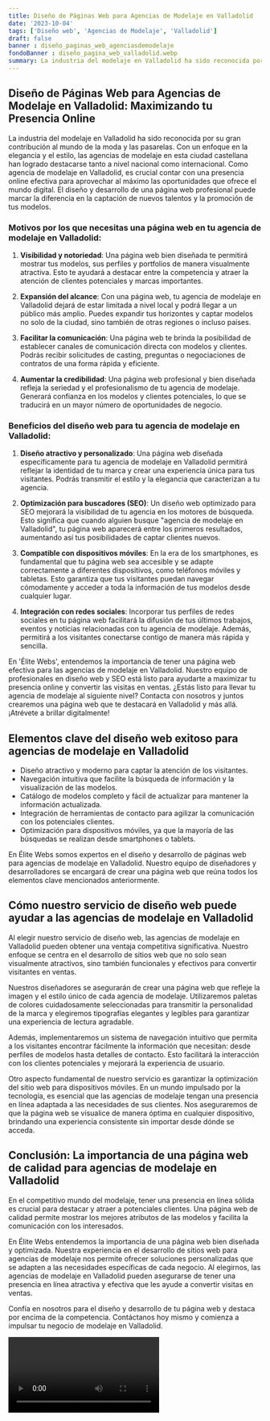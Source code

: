 ```yaml
---
title: Diseño de Páginas Web para Agencias de Modelaje en Valladolid
date: '2023-10-04'
tags: ['Diseño web', 'Agencias de Modelaje', 'Valladolid']
draft: false
banner : diseño_paginas_web_agenciasdemodelaje
fondoBanner : diseño_pagina_web_valladolid.webp
summary: La industria del modelaje en Valladolid ha sido reconocida por su gran contribución al mundo de la moda y las pasarelas. Con un enfoque en la elegancia y el estilo, las agencias de modelaje en esta ciudad castellana han logrado destacarse tanto a nivel nacional como internacional. Como agencia de modelaje en Valladolid, es crucial contar con una presencia online efectiva para aprovechar al máximo las oportunidades que ofrece el mundo digital. El diseño y desarrollo de una página web profesional puede marcar la diferencia en la captación de nuevos talentos y la promoción de tus modelos.
---
```


## **Diseño de Páginas Web para Agencias de Modelaje en Valladolid: Maximizando tu Presencia Online**

La industria del modelaje en Valladolid ha sido reconocida por su gran contribución al mundo de la moda y las pasarelas. Con un enfoque en la elegancia y el estilo, las agencias de modelaje en esta ciudad castellana han logrado destacarse tanto a nivel nacional como internacional. Como agencia de modelaje en Valladolid, es crucial contar con una presencia online efectiva para aprovechar al máximo las oportunidades que ofrece el mundo digital. El diseño y desarrollo de una página web profesional puede marcar la diferencia en la captación de nuevos talentos y la promoción de tus modelos.

### **Motivos por los que necesitas una página web en tu agencia de modelaje en Valladolid:**

1. **Visibilidad y notoriedad**: Una página web bien diseñada te permitirá mostrar tus modelos, sus perfiles y portfolios de manera visualmente atractiva. Esto te ayudará a destacar entre la competencia y atraer la atención de clientes potenciales y marcas importantes.

2. **Expansión del alcance**: Con una página web, tu agencia de modelaje en Valladolid dejará de estar limitada a nivel local y podrá llegar a un público más amplio. Puedes expandir tus horizontes y captar modelos no solo de la ciudad, sino también de otras regiones o incluso países.

3. **Facilitar la comunicación**: Una página web te brinda la posibilidad de establecer canales de comunicación directa con modelos y clientes. Podrás recibir solicitudes de casting, preguntas o negociaciones de contratos de una forma rápida y eficiente.

4. **Aumentar la credibilidad**: Una página web profesional y bien diseñada refleja la seriedad y el profesionalismo de tu agencia de modelaje. Generará confianza en los modelos y clientes potenciales, lo que se traducirá en un mayor número de oportunidades de negocio.

### **Beneficios del diseño web para tu agencia de modelaje en Valladolid:**

1. **Diseño atractivo y personalizado**: Una página web diseñada específicamente para tu agencia de modelaje en Valladolid permitirá reflejar la identidad de tu marca y crear una experiencia única para tus visitantes. Podrás transmitir el estilo y la elegancia que caracterizan a tu agencia.

2. **Optimización para buscadores (SEO)**: Un diseño web optimizado para SEO mejorará la visibilidad de tu agencia en los motores de búsqueda. Esto significa que cuando alguien busque "agencia de modelaje en Valladolid", tu página web aparecerá entre los primeros resultados, aumentando así tus posibilidades de captar clientes nuevos.

3. **Compatible con dispositivos móviles**: En la era de los smartphones, es fundamental que tu página web sea accesible y se adapte correctamente a diferentes dispositivos, como teléfonos móviles y tabletas. Esto garantiza que tus visitantes puedan navegar cómodamente y acceder a toda la información de tus modelos desde cualquier lugar.

4. **Integración con redes sociales**: Incorporar tus perfiles de redes sociales en tu página web facilitará la difusión de tus últimos trabajos, eventos y noticias relacionadas con tu agencia de modelaje. Además, permitirá a los visitantes conectarse contigo de manera más rápida y sencilla.

En 'Élite Webs', entendemos la importancia de tener una página web efectiva para las agencias de modelaje en Valladolid. Nuestro equipo de profesionales en diseño web y SEO está listo para ayudarte a maximizar tu presencia online y convertir las visitas en ventas. ¿Estás listo para llevar tu agencia de modelaje al siguiente nivel? Contacta con nosotros y juntos crearemos una página web que te destacará en Valladolid y más allá. ¡Atrévete a brillar digitalmente!

<GifSeo />

<Cta />

## Elementos clave del diseño web exitoso para agencias de modelaje en Valladolid

- Diseño atractivo y moderno para captar la atención de los visitantes.
- Navegación intuitiva que facilite la búsqueda de información y la visualización de las modelos.
- Catálogo de modelos completo y fácil de actualizar para mantener la información actualizada.
- Integración de herramientas de contacto para agilizar la comunicación con los potenciales clientes.
- Optimización para dispositivos móviles, ya que la mayoría de las búsquedas se realizan desde smartphones o tablets.

En Élite Webs somos expertos en el diseño y desarrollo de páginas web para agencias de modelaje en Valladolid. Nuestro equipo de diseñadores y desarrolladores se encargará de crear una página web que reúna todos los elementos clave mencionados anteriormente.

## Cómo nuestro servicio de diseño web puede ayudar a las agencias de modelaje en Valladolid

Al elegir nuestro servicio de diseño web, las agencias de modelaje en Valladolid pueden obtener una ventaja competitiva significativa. Nuestro enfoque se centra en el desarrollo de sitios web que no solo sean visualmente atractivos, sino también funcionales y efectivos para convertir visitantes en ventas.

Nuestros diseñadores se asegurarán de crear una página web que refleje la imagen y el estilo único de cada agencia de modelaje. Utilizaremos paletas de colores cuidadosamente seleccionadas para transmitir la personalidad de la marca y elegiremos tipografías elegantes y legibles para garantizar una experiencia de lectura agradable.

Además, implementaremos un sistema de navegación intuitivo que permita a los visitantes encontrar fácilmente la información que necesitan: desde perfiles de modelos hasta detalles de contacto. Esto facilitará la interacción con los clientes potenciales y mejorará la experiencia de usuario.

Otro aspecto fundamental de nuestro servicio es garantizar la optimización del sitio web para dispositivos móviles. En un mundo impulsado por la tecnología, es esencial que las agencias de modelaje tengan una presencia en línea adaptada a las necesidades de sus clientes. Nos aseguraremos de que la página web se visualice de manera óptima en cualquier dispositivo, brindando una experiencia consistente sin importar desde dónde se acceda.

## Conclusión: La importancia de una página web de calidad para agencias de modelaje en Valladolid

En el competitivo mundo del modelaje, tener una presencia en línea sólida es crucial para destacar y atraer a potenciales clientes. Una página web de calidad permite mostrar los mejores atributos de las modelos y facilita la comunicación con los interesados.

En Élite Webs entendemos la importancia de una página web bien diseñada y optimizada. Nuestra experiencia en el desarrollo de sitios web para agencias de modelaje nos permite ofrecer soluciones personalizadas que se adapten a las necesidades específicas de cada negocio. Al elegirnos, las agencias de modelaje en Valladolid pueden asegurarse de tener una presencia en línea atractiva y efectiva que les ayude a convertir visitas en ventas.

Confía en nosotros para el diseño y desarrollo de tu página web y destaca por encima de la competencia. Contáctanos hoy mismo y comienza a impulsar tu negocio de modelaje en Valladolid.

<Video />

<CtaBot job='Agencias de Modelaje' city='Valladolid'/>

<Gmaps query='Valladolid+españa+maps' />